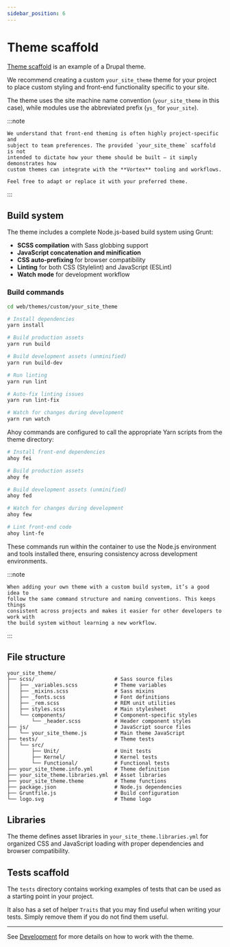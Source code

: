 ```yaml
---
sidebar_position: 6
---
```


# Theme scaffold

[Theme scaffold](https://github.com/drevops/vortex/tree/develop/web/themes/custom/your_site_theme)
is an example of a Drupal theme.

We recommend creating a custom `your_site_theme` theme for your project to place
custom styling and front-end functionality specific to your site.

The theme uses the site machine name convention (`your_site_theme` in this case),
while modules use the abbreviated prefix (`ys_` for `your_site`).

:::note

    We understand that front-end theming is often highly project-specific and
    subject to team preferences. The provided `your_site_theme` scaffold is not
    intended to dictate how your theme should be built — it simply demonstrates how
    custom themes can integrate with the **Vortex** tooling and workflows.

    Feel free to adapt or replace it with your preferred theme.

:::

## Build system

The theme includes a complete Node.js-based build system using Grunt:

- **SCSS compilation** with Sass globbing support
- **JavaScript concatenation and minification**
- **CSS auto-prefixing** for browser compatibility
- **Linting** for both CSS (Stylelint) and JavaScript (ESLint)
- **Watch mode** for development workflow

### Build commands

```bash
cd web/themes/custom/your_site_theme

# Install dependencies
yarn install

# Build production assets
yarn run build

# Build development assets (unminified)
yarn run build-dev

# Run linting
yarn run lint

# Auto-fix linting issues
yarn run lint-fix

# Watch for changes during development
yarn run watch
```

Ahoy commands are configured to call the appropriate Yarn scripts from the
theme directory:

```bash
# Install front-end dependencies
ahoy fei

# Build production assets
ahoy fe

# Build development assets (unminified)
ahoy fed

# Watch for changes during development
ahoy few

# Lint front-end code
ahoy lint-fe
```

These commands run within the container to use the Node.js environment
and tools installed there, ensuring consistency across development environments.

:::note

    When adding your own theme with a custom build system, it’s a good idea to
    follow the same command structure and naming conventions. This keeps things
    consistent across projects and makes it easier for other developers to work with
    the build system without learning a new workflow.

:::


## File structure

```
your_site_theme/
├── scss/                          # Sass source files
│   ├── _variables.scss            # Theme variables
│   ├── _mixins.scss               # Sass mixins
│   ├── _fonts.scss                # Font definitions
│   ├── _rem.scss                  # REM unit utilities
│   ├── styles.scss                # Main stylesheet
│   └── components/                # Component-specific styles
│       └── _header.scss           # Header component styles
├── js/                            # JavaScript source files
│   └── your_site_theme.js         # Main theme JavaScript
├── tests/                         # Theme tests
│   └── src/
│       ├── Unit/                  # Unit tests
│       ├── Kernel/                # Kernel tests
│       └── Functional/            # Functional tests
├── your_site_theme.info.yml       # Theme definition
├── your_site_theme.libraries.yml  # Asset libraries
├── your_site_theme.theme          # Theme functions
├── package.json                   # Node.js dependencies
├── Gruntfile.js                   # Build configuration
└── logo.svg                       # Theme logo
```

## Libraries

The theme defines asset libraries in `your_site_theme.libraries.yml` for
organized CSS and JavaScript loading with proper dependencies and browser
compatibility.

## Tests scaffold

The `tests` directory contains working examples of tests that can be used as a
starting point in your project.

It also has a set of helper `Traits` that you may find useful when writing your
tests. Simply remove them if you do not find them useful.

---

See [Development](/docs/workflows/development) for more details on how to work with
the theme.
